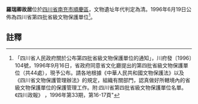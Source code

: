 {{msg:四川省文物保護單位
|名稱 = 羅瑞卿故居
|編號 = 2
|圖片 = 
|級別 = S4
|分類 = 
|時代 = [[清代|清代]]
|地点 = [[四川省|四川省]][[南充市|南充市]][[順慶區|順慶區]]
|坐標 =
|登錄 = 1996年6月19日
}}
'''羅瑞卿故居'''位於[[四川省|四川省]][[南充市|南充市]][[順慶區|順慶區]]，文物遺址年代判定為清。1996年6月19日公佈為四川省第四批省級文物保護單位<ref>「四川省人民政府關於公布第四批省級文物保護單位的通知」，川府發〔1996〕104號，1996年9月16日，省政府同意省文化廳提出的第四批省級文物保護單位（共44處），現予公布。請各地根據《中華人民共和國文物保護法》以及《四川省文物保護管理辦法》的規定，組織有關部門，認真做好所轄境內的省級文物保護單位的保護管理工作。附:四川省第四批省級文物保護單位名單。《四川政報》 ，1996年第33期，第16-17頁"</ref>。
==註釋==
{{reflist}}
{{文物保護單位小作品}}